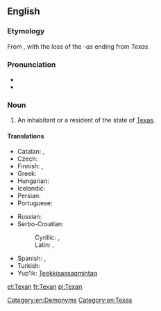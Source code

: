 {{also|texan}}
==English==

===Etymology===
From {{suffix|Texas|an}}, with the loss of the ''-as'' ending from ''Texas''.

===Pronunciation===
* {{IPA|/tɛksən/}}
* {{rhymes|ɛksən}}

===Noun===
{{en-noun|Texans}}

# An inhabitant or a resident of the state of [[Texas]].

====Translations====
{{trans-top|an inhabitant or a resident of the state of Texas}}
* Catalan: {{t-|ca|texà|m}}, {{t-|ca|texana|f}}
* Czech: {{t-|cs|Texasan|m}}
* Finnish: {{t-|fi|teksasilainen}}, {{t-|fi|texasilainen}}
* Greek: {{t+|el|Τεξανός|m|tr=Texanós}}
* Hungarian: {{t+|hu|texasi}}
* Icelandic: {{t-|is|Texasbúi|m}}
* Persian: {{t-|fa|تگزاسی|tr=tegzâsi|sc=fa-Arab}}
* Portuguese: {{t+|pt|texano|m}}
{{trans-mid}}
* Russian: {{t-|ru|техасец|m|tr=texásets}}
* Serbo-Croatian:
*: Cyrillic: {{t-|sh|Тексашанин|m|alt=Текса́шанин|sc=Cyrl}}, {{t|sr|Тексашанка|f|alt=Текса́ша̄нка|sc=Cyrl}}
*: Latin: {{t-|sh|Teksašanin|m|alt=Teksášanin}}, {{t|sr|Teksašanka|f|alt=Teksášānka}}
* Spanish: {{t-|es|texano|m}}, {{t-|es|tejano|m}}
* Turkish: {{t-|tr|Teksaslı}}
* Yup'ik: [[Teekkisassaqmintaq]]
{{trans-bottom}}

[[Category:en:Demonyms]]
[[Category:en:Texas]]

[[et:Texan]]
[[fr:Texan]]
[[pl:Texan]]